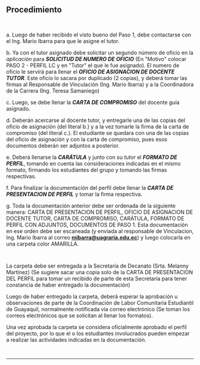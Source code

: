 ## Procedimiento
~~~
 
~~~
a. Luego de haber recibido el visto bueno del Paso 1, debe contactarse con el Ing. Mario Ibarra para que le asigne el tutor.

b. Ya con el tutor asignado debe solicitar un segundo número de oficio en la *aplicación* para ***SOLICITUD DE NUMERO DE OFICIO*** (En "Motivo" colocar PASO 2 - PERFIL LC y en "Tutor" el que le fue asignado). El numero de oficio le servirá para llenar el ***OFICIO DE ASIGNACION DE DOCENTE TUTOR***. Este oficio lo sacara por duplicado (2 copias), y deberá tomar las firmas al Responsable de Vinculación (Ing. Mario Ibarra) y a la Coordinadora de la Carrera (Ing. Teresa Samaniego)

c. Luego, se debe llenar la ***CARTA DE COMPROMISO*** del docente guía asignado.

d. Deberán acercarse al docente tutor, y entregarle una de las copias del oficio de asignación (del literal b.) y a la vez tomarle la firma de la carta de compromiso (del literal c.). El estudiante se quedara con una de las copias del oficio de asignación y con la carta de compromiso, pues esos documentos deberán ser adjuntos a posterior.

e. Deberá llenarse la ***CARÁTULA*** y junto con su *tutor* el ***FORMATO DE PERFIL***, tomando en cuenta las consideraciones indicadas en el mismo formato, firmando los estudiantes del grupo y tomando las firmas respectivas.

f. Para finalizar la documentación del perfil debe llenar la ***CARTA DE PRESENTACION DE PERFIL*** y tomar la firma respectiva.

g. Toda la documentación anterior debe ser ordenada de la siguiente manera: CARTA DE PRESENTACION DE PERFIL, OFICIO DE ASIGNACION DE DOCENTE TUTOR, CARTA DE COMPROMISO, CARÁTULA, FORMATO DE PERFIL CON ADJUNTOS, DOCUMENTOS DE PASO 1. Esta documentación en ese orden debe ser escaneada (y enviada al responsable de Vinculacion, Ing. Mario Ibarra al correo **mibarra@uagraria.edu.ec**) y luego colocarla en una carpeta color AMARILLA.
~~~
 
~~~
La carpeta debe ser entregada a la Secretaría de Decanato (Srta. Melanny Martínez) (Se sugiere sacar una copia solo de la CARTA DE PRESENTACION DEL PERFIL para tomar un recibido de parte de esta Secretaría para tener constancia de haber entregado la documentación)

Luego de haber entregado la carpeta, deberá esperar la aprobación u observaciones de parte de la Coordinación de Labor Comunitaria Estudiantil de Guayaquil, normalmente notificada vía correo electrónico (Se toman los correos electrónicos que se solicitan al llenar los formatos).

Una vez aprobada la carpeta se considera oficialmente aprobado el perfil del proyecto, por lo que el o los estudiantes involucrados pueden empezar a realizar las actividades indicadas en la documentación.
~~~
 
~~~
---